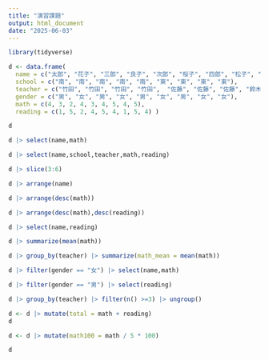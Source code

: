 ---
title: "演習課題"
output: html_document
date: "2025-06-03"
---
```{r}
library(tidyverse)

d <- data.frame(
  name = c("太郎", "花子", "三郎", "良子", "次郎", "桜子", "四郎", "松子", "愛子"),
  school = c("南", "南", "南", "南", "南", "東", "東", "東", "東"),
  teacher = c("竹田", "竹田", "竹田", "竹田",  "佐藤", "佐藤", "佐藤", "鈴木", "鈴木"),
  gender = c("男", "女", "男", "女", "男", "女", "男", "女", "女"),
  math = c(4, 3, 2, 4, 3, 4, 5, 4, 5),
  reading = c(1, 5, 2, 4, 5, 4, 1, 5, 4) )

d
```
```{r}
d |> select(name,math)
```
```{r}
d |> select(name,school,teacher,math,reading)
```
```{r}
d |> slice(3:6)
```
```{r}
d |> arrange(name)
```
```{r}
d |> arrange(desc(math))
```
```{r}
d |> arrange(desc(math),desc(reading))
```
```{r}
d |> select(name,reading)
```
```{r}
d |> summarize(mean(math))
```
```{r}
d |> group_by(teacher) |> summarize(math_mean = mean(math))
```
```{r}
d |> filter(gender == "女") |> select(name,math)
```
```{r}
d |> filter(gender == "男") |> select(reading)
```
```{r}
d |> group_by(teacher) |> filter(n() >=3) |> ungroup()
```
```{r}
d <- d |> mutate(total = math + reading)
d
```
```{r}
d <- d |> mutate(math100 = math / 5 * 100)

d
```

